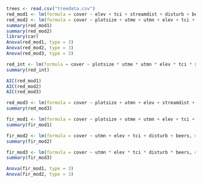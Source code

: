 ```r
trees <- read.csv("treedata.csv")
red_mod1 <- lm(formula = cover ~ elev + tci + streamdist + disturb + beers, data = trees, subset = species == "Acer rubrum")
red_mod2 <- lm(formula = cover ~ plotsize + utme + utmn + elev + tci + streamdist + disturb + beers, data = trees, subset = species == "Acer rubrum")
summary(red_mod1)
summary(red_mod2)
library(car)
Anova(red_mod1, type = 3)
Anova(red_mod2, type = 3)
Anova(red_mod3, type = 3)
```
```r
red_int <- lm(formula = cover ~ plotsize * utme * utmn * elev * tci * streamdist * disturb * beers, data = trees, subset = species == "Acer rubrum")
summary(red_int)
```

```r
AIC(red_mod1)
AIC(red_mod2)
AIC(red_mod3)
```
```r
red_mod3 <- lm(formula = cover ~ plotsize + utmn + elev + streamdist + beers, data = trees, subset = species == "Acer rubrum")
summary(red_mod3)
```


```r
fir_mod1 <- lm(formula = cover ~ plotsize + utme + utmn + elev + tci + streamdist + disturb + beers, data = trees, subset = species == "Abies fraseri")
summary(fir_mod1)
```

```r
fir_mod2 <- lm(formula = cover ~ utmn + elev + tci + disturb + beers, data = trees, subset = species == "Abies fraseri")
summary(fir_mod2)
```

```r
fir_mod3 <- lm(formula = cover ~ utmn * elev * tci * disturb * beers, data = trees, subset = species == "Abies fraseri")
summary(fir_mod3)
```

```r
Anova(fir_mod1, type = 3)
Anova(fir_mod2, type = 3)
```

